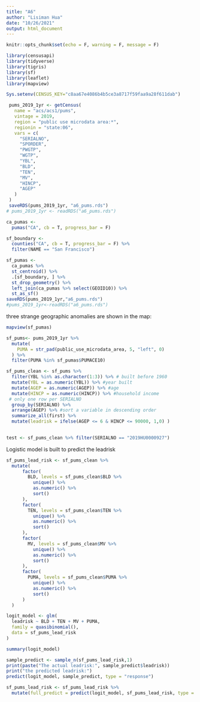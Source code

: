 ```yaml
---
title: "A6"
author: "Lisiman Hua"
date: "10/26/2021"
output: html_document
---
```


```r
knitr::opts_chunk$set(echo = F, warning = F, message = F)
```

```r
library(censusapi)
library(tidyverse)
library(tigris)
library(sf)
library(leaflet)
library(mapview)

Sys.setenv(CENSUS_KEY="c8aa67e4086b4b5ce3a8717f59faa9a28f611dab")

 pums_2019_1yr <- getCensus(
   name = "acs/acs1/pums",
   vintage = 2019,
   region = "public use microdata area:*",
   regionin = "state:06",
   vars = c(
     "SERIALNO",
     "SPORDER",
     "PWGTP",
     "WGTP",
     "YBL",
     "BLD",
     "TEN",
     "MV",
     "HINCP",
     "AGEP"
   )
 )
 saveRDS(pums_2019_1yr, "a6_pums.rds")
# pums_2019_1yr <- readRDS("a6_pums.rds")

ca_pumas <-
  pumas("CA", cb = T, progress_bar = F)

sf_boundary <-
  counties("CA", cb = T, progress_bar = F) %>%
  filter(NAME == "San Francisco")

sf_pumas <-
  ca_pumas %>% 
  st_centroid() %>% 
  .[sf_boundary, ] %>% 
  st_drop_geometry() %>% 
  left_join(ca_pumas %>% select(GEOID10)) %>% 
  st_as_sf()
saveRDS(pums_2019_1yr,"a6_pums.rds")
#pums_2019_1yr<-readRDS("a6_pums.rds")
```
three strange geographic anomalies are shown in the map:
```r
mapview(sf_pumas)
```
```r
sf_pums<- pums_2019_1yr %>%
  mutate(
    PUMA = str_pad(public_use_microdata_area, 5, "left", 0)
  ) %>%
  filter(PUMA %in% sf_pumas$PUMACE10)

sf_pums_clean <- sf_pums %>% 
  filter(YBL %in% as.character(1:3)) %>% # built before 1960
  mutate(YBL = as.numeric(YBL)) %>% #year built
  mutate(AGEP = as.numeric(AGEP)) %>% #age
  mutate(HINCP = as.numeric(HINCP)) %>% #household income
 # only one row per SERIALNO
  group_by(SERIALNO) %>%
  arrange(AGEP) %>% #sort a variable in descending order
  summarize_all(first) %>%
  mutate(leadrisk = ifelse(AGEP <= 6 & HINCP <= 90000, 1,0) )
 

test <- sf_pums_clean %>% filter(SERIALNO == "2019HU0000927")
```

Logistic model is built to predict the leadrisk
```r
sf_pums_lead_risk <- sf_pums_clean %>% 
  mutate(
      factor(
        BLD, levels = sf_pums_clean$BLD %>% 
          unique() %>%
          as.numeric() %>% 
          sort()
      ),
      factor(
        TEN, levels = sf_pums_clean$TEN %>% 
          unique() %>%
          as.numeric() %>% 
          sort()
      ),
      factor(
        MV, levels = sf_pums_clean$MV %>% 
          unique() %>%
          as.numeric() %>% 
          sort()
      ),
      factor(
        PUMA, levels = sf_pums_clean$PUMA %>% 
          unique() %>%
          as.numeric() %>% 
          sort()
      )
  )

logit_model <- glm(
  leadrisk ~ BLD + TEN + MV + PUMA,
  family = quasibinomial(),
  data = sf_pums_lead_risk
)

summary(logit_model)

```
```r
sample_predict <- sample_n(sf_pums_lead_risk,1)
print(paste("The actual leadrisk:", sample_predict$leadrisk))
print("the predicted leadrisk:")
predict(logit_model, sample_predict, type = "response")
```

```r
sf_pums_lead_risk <- sf_pums_lead_risk %>%
  mutate(full_predict = predict(logit_model, sf_pums_lead_risk, type = "response"))
```
